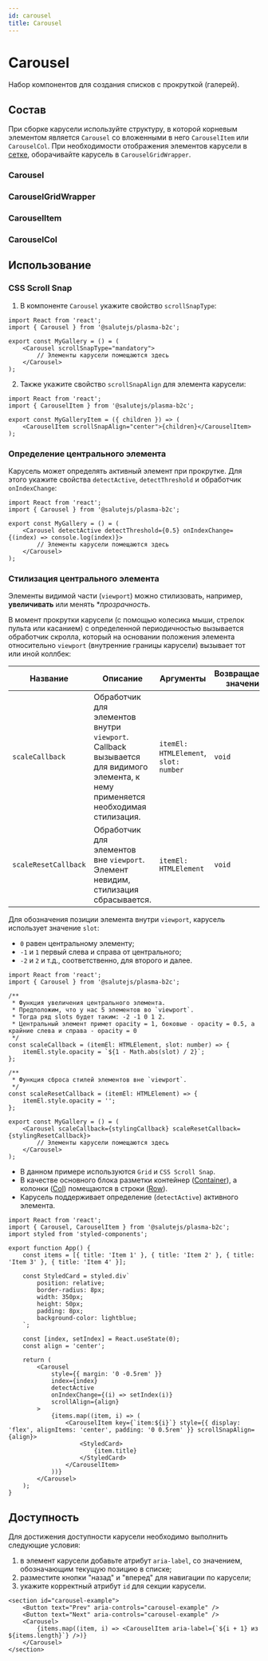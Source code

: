 ```yaml
---
id: carousel
title: Carousel
---
```



# Carousel

Набор компонентов для создания списков с прокруткой (галерей).

<StorybookLink name="Carousel" />

## Состав
При сборке карусели используйте структуру, в которой корневым элементом
является `Carousel` со вложенными в него `CarouselItem` или `CarouselCol`.
При необходимости отображения элементов карусели в [сетке](../grid), оборачивайте карусель в `CarouselGridWrapper`.

### Carousel
<Description name="Carousel" />
<PropsTable name="Carousel" />

### CarouselGridWrapper
<Description name="CarouselGridWrapper" />

### CarouselItem
<Description name="CarouselItem" />
<PropsTable name="CarouselItem" />

### CarouselCol
<Description name="CarouselCol" />
<PropsTable name="CarouselCol" />

## Использование

### CSS Scroll Snap

1. В компоненте `Carousel` укажите свойство `scrollSnapType`:

```tsx title="MyGallery.tsx"
import React from 'react';
import { Carousel } from '@salutejs/plasma-b2c';

export const MyGallery = () = (
    <Carousel scrollSnapType="mandatory">
        // Элементы карусели помещаются здесь
    </Carousel>
);
```

2. Также укажите свойство `scrollSnapAlign` для элемента карусели:

```tsx title="MyGallery.tsx"
import React from 'react';
import { CarouselItem } from '@salutejs/plasma-b2c';

export const MyGalleryItem = ({ children }) => (
    <CarouselItem scrollSnapAlign="center">{children}</CarouselItem>
);
```

### Определение центрального элемента
Карусель может определять активный элемент при прокрутке.
Для этого укажите свойства `detectActive`, `detectThreshold` и обработчик `onIndexChange`:

```tsx title="MyGallery.tsx"
import React from 'react';
import { Carousel } from '@salutejs/plasma-b2c';

export const MyGallery = () = (
    <Carousel detectActive detectThreshold={0.5} onIndexChange={(index) => console.log(index)}>
        // Элементы карусели помещаются здесь
    </Carousel>
);
```

### Стилизация центрального элемента
Элементы видимой части (`viewport`) можно стилизовать, например, **увеличивать** или менять **прозрачность*.

В момент прокрутки карусели (с помощью колесика мыши, стрелок пульта или касанием)
с определенной периодичностью вызывается обработчик скролла,
который на основании положения элемента относительно `viewport`
(внутренние границы карусели) вызывает тот или иной коллбек:

| Название             | Описание                                                                                                                          | Аргументы                             | Возвращаемое значение |
|----------------------|-----------------------------------------------------------------------------------------------------------------------------------|---------------------------------------|-----------------------|
| `scaleCallback`      | Обработчик для элементов внутри `viewport`. Callback вызывается для видимого элемента, к нему применяется необходимая стилизация. | `itemEl: HTMLElement`, `slot: number` | `void`                |
| `scaleResetCallback` | Обработчик для элементов вне `viewport`. Элемент невидим, стилизация сбрасывается.                                                | `itemEl: HTMLElement`                 | `void`                |

Для обозначения позиции элемента внутри `viewport`, карусель использует значение `slot`:
* `0` равен центральному элементу;
* `-1` и `1` первый слева и справа от центрального;
* `-2` и `2` и т.д., соответственно, для второго и далее.

```tsx title="MyGallery.tsx"
import React from 'react';
import { Carousel } from '@salutejs/plasma-b2c';

/**
 * Функция увеличения центрального элемента.
 * Предположим, что у нас 5 элементов во `viewport`.
 * Тогда ряд slots будет таким: -2 -1 0 1 2.
 * Центральный элемент примет opacity = 1, боковые - opacity = 0.5, а крайние слева и справа - opacity = 0
 */
const scaleCallback = (itemEl: HTMLElement, slot: number) => {
    itemEl.style.opacity = `${1 - Math.abs(slot) / 2}`;
};

/**
 * Функция сброса стилей элементов вне `viewport`.
 */
const scaleResetCallback = (itemEl: HTMLElement) => {
    itemEl.style.opacity = '';
};

export const MyGallery = () = (
    <Carousel scaleCallback={stylingCallback} scaleResetCallback={stylingResetCallback}>
        // Элементы карусели помещаются здесь
    </Carousel>
);
```

* В данном примере используются `Grid` и `CSS Scroll Snap`.
* В качестве основного блока разметки контейнер ([Container](../grid/#container)),
а колонки ([Col](../grid/#col)) помещаются в строки ([Row](../grid/#row)).
* Карусель поддерживает определение (`detectActive`) активного элемента.

```tsx live
import React from 'react';
import { Carousel, CarouselItem } from '@salutejs/plasma-b2c';
import styled from 'styled-components';

export function App() {
    const items = [{ title: 'Item 1' }, { title: 'Item 2' }, { title: 'Item 3' }, { title: 'Item 4' }];

    const StyledCard = styled.div`
        position: relative;
        border-radius: 8px;
        width: 350px;
        height: 50px;
        padding: 8px;
        background-color: lightblue;
    `;

    const [index, setIndex] = React.useState(0);
    const align = 'center';

    return (
        <Carousel
            style={{ margin: '0 -0.5rem' }}
            index={index}
            detectActive
            onIndexChange={(i) => setIndex(i)}
            scrollAlign={align}
        >
            {items.map((item, i) => (
                <CarouselItem key={`item:${i}`} style={{ display: 'flex', alignItems: 'center', padding: '0 0.5rem' }} scrollSnapAlign={align}>
                    <StyledCard>
                        {item.title}
                    </StyledCard>
                </CarouselItem>
            ))}
        </Carousel>
    );
}
```

## Доступность
Для достижения доступности карусели необходимо выполнить следующие условия:

1. в элемент карусели добавьте атрибут `aria-label`, со значением, обозначающим текущую позицию в списке;
2. разместите кнопки "назад" и "вперед" для навигации по карусели;
3. укажите корректный атрибут `id` для секции карусели.

```tsx
<section id="carousel-example">
    <Button text="Prev" aria-controls="carousel-example" />
    <Button text="Next" aria-controls="carousel-example" />
    <Carousel>
        {items.map((item, i) => <CarouselItem aria-label={`${i + 1} из ${items.length}`} />)}
    </Carousel>
</section>
```
